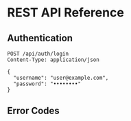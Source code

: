 # REST API Reference

## Authentication
```http
POST /api/auth/login
Content-Type: application/json

{
  "username": "user@example.com",
  "password": "••••••••"
}
```

## Error Codes
<ErrorExample code="401" description="Missing authentication token" />
<ErrorExample code="429" description="Rate limit exceeded" /> 
